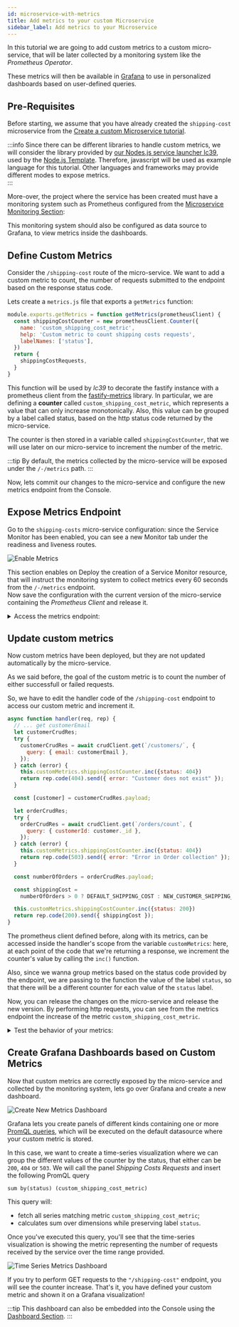 ```yaml
---
id: microservice-with-metrics
title: Add metrics to your custom Microservice
sidebar_label: Add metrics to your Microservice
---
```



In this tutorial we are going to add custom metrics to a custom micro-service, that will be later collected by a monitoring system like the _Prometheus Operator_. 

These metrics will then be available in [Grafana](/infrastructure/paas/tools/grafana.md) to use in personalized dashboards based on user-defined queries.

## Pre-Requisites

Before starting, we assume that you have already created the `shipping-cost` microservice from the [Create a custom Microservice tutorial](/getting-started/tutorials/create-a-custom-microservice.mdx).

:::info
Since there can be different libraries to handle custom metrics, we will consider the library provided by [our Nodes.js service launcher lc39](https://github.com/mia-platform/lc39/blob/master/docs/main-entrypoint.md#prometheus-metrics), used by the [Node.js Template](https://github.com/mia-platform-marketplace/Node.js-Custom-Plugin-Template/).
Therefore, javascript will be used as example language for this tutorial. Other languages and frameworks may provide different modes to expose metrics.  
:::

More-over, the project where the service has been created must have a monitoring system such as Prometheus configured from the [Microservice Monitoring Section](/development_suite/api-console/api-design/microservice-monitoring.md):

This monitoring system should also be configured as data source to Grafana, to view metrics inside the dashboards.

## Define Custom Metrics

Consider the `/shipping-cost` route of the micro-service. We want to add a custom metric to count, the number of requests submitted to the endpoint based on the response status code.

Lets create a `metrics.js` file that exports a `getMetrics` function: 

```js title=/metrics.js
module.exports.getMetrics = function getMetrics(prometheusClient) {
  const shippingCostCounter = new prometheusClient.Counter({
    name: 'custom_shipping_cost_metric',
    help: 'Custom metric to count shipping costs requests',
    labelNames: ['status'],
  })
  return {
    shippingCostRequests,
  }
}
```

This function will be used by _lc39_ to decorate the fastify instance with a prometheus client from the [fastify-metrics](https://github.com/SkeLLLa/fastify-metrics) library. 
In particular, we are defining a **counter** called `custom_shipping_cost_metric`, which represents a value that can only increase monotonically. Also, this value can be grouped by a label called status, based on the http status code returned by the micro-service.

The counter is then stored in a variable called `shippingCostCounter`, that we will use later on our micro-service to increment the number of the metric.

:::tip
By default, the metrics collected by the micro-service will be exposed under the `/-/metrics` path.
:::

Now, lets commit our changes to the micro-service and configure the new metrics endpoint from the Console.

## Expose Metrics Endpoint

Go to the `shipping-costs` micro-service configuration: since the Service Monitor has been enabled, you can see a new Monitor tab under the readiness and liveness routes.

![Enable Metrics](img/enable-metrics.png)

This section enables on Deploy the creation of a Service Monitor resource, that will instruct the monitoring system to collect metrics every 60 seconds from the `/-/metrics` endpoint.  
Now save the configuration with the current version of the micro-service containing the _Prometheus Client_ and release it.

<details><summary>Access the metrics endpoint:</summary>
<p>

If you have a direct access with `kubectl` to the environment you have deployed your application, try to access locally the `shipping-cost` micro-service using port-forwarding on port 3000

```bash
kubectl port-forward svc/shipping-cost 3000:80
```

Now let's make the following http request to the service using curl:

```bash
curl localhost:3000/-/metrics
```

You should receive a `text/plain` content type having a structure like this:


```
# HELP custom_shipping_cost_metric mia platform plugin custom metric
# TYPE custom_shipping_cost_metric counter Custom metric to count shipping costs requests
custom_shipping_cost_metric = 0
```
</p>
</details>

## Update custom metrics

Now custom metrics have been deployed, but they are not updated automatically by the micro-service. 

As we said before, the goal of the custom metric is to count the number of either successfull or failed requests.

So, we have to edit the handler code of the `/shipping-cost` endpoint to access our custom metric and increment it.

```js title=/handlers/getShippingCost.js {9,21,30}
async function handler(req, rep) {
  // ... get customerEmail 
  let customerCrudRes;
  try {
    customerCrudRes = await crudClient.get(`/customers/`, {
      query: { email: customerEmail },
    });
  } catch (error) {
    this.customMetrics.shippingCostCounter.inc({status: 404})
    return rep.code(404).send({ error: "Customer does not exist" });
  }

  const [customer] = customerCrudRes.payload;

  let orderCrudRes;
  try {
    orderCrudRes = await crudClient.get(`/orders/count`, {
      query: { customerId: customer._id },
    });
  } catch (error) {
    this.customMetrics.shippingCostCounter.inc({status: 404})
    return rep.code(503).send({ error: "Error in Order collection" });
  }

  const numberOfOrders = orderCrudRes.payload;

  const shippingCost =
    numberOfOrders > 0 ? DEFAULT_SHIPPING_COST : NEW_CUSTOMER_SHIPPING_COST;

  this.customMetrics.shippingCostCounter.inc({status: 200})
  return rep.code(200).send({ shippingCost });
}
```

The prometheus client defined before, along with its metrics, can be accessed inside the handler's scope from the variable `customMetrics`: here, at each point of the code that we're returning a response, we increment the counter's value by calling the `inc()` function.

Also, since we wanna group metrics based on the status code provided by the endpoint, we are passing to the function the value of the label `status`, so that there will be a different counter for each value of the `status` label.    

Now, you can release the changes on the micro-service and release the new version. By performing http requests, you can see from the metrics endpoint the increase of the metric `custom_shipping_cost_metric`.

<details><summary>Test the behavior of your metrics:</summary>
<p>

Metrics can be tested also by using TDD! Let's take the `shipping-cost` unit test written during the previous tutorial and add an additional assert for the metrics response.

```js title=test/index.test.js {22-25,27}
  t.test("Default customer shipping cost", async (t) => {
    const NEW_CUSTOMER_SHIPPING_COST = 5.99;
    const DEFAULT_SHIPPING_COST = 10;
    const CRUD_BASE_URL = "http://crud-service";
    const getCustomerScope = nock(CRUD_BASE_URL)
      .get(`/customers/`)
      .query({ email: mockedCustomer.email })
      .reply(200, [mockedCustomer]);

    const getOrderScope = nock(CRUD_BASE_URL)
      .get(`/orders/count`)
      .query({ customerId: mockedCustomer._id })
      .reply(200, 1);

    const response = await fastify.inject({
      method: "GET",
      url: "/shipping-cost",
      query: {
        customerEmail: mockedCustomer.email,
      },
    });
    const metricsResponse = await fastify.inject({
      method: "GET",
      url: "/-/metrics"
    });
    // ... endpoint response asserts
    const counter = getCounter(metricsResponse.payload) // extract counter value from metricsResponse
    t.strictSame(counter, 1);
  });
```
Since the response of the `/-/metrics` endpoint is of content type `text/plain`, you have to parse the metric line, for example with a `getCounter`utility function.
There are several libraries that parse the content of prometheus metrics, such as [parse-prometheus-text-format](https://github.com/yunyu/parse-prometheus-text-format).
</p>
</details>

## Create Grafana Dashboards based on Custom Metrics

Now that custom metrics are correctly exposed by the micro-service and collected by the monitoring system, lets go over Grafana and create a new dashboard.

![Create New Metrics Dashboard](img/metrics-new-dashboard.png)

Grafana lets you create panels of different kinds containing one or more [PromQL queries](https://prometheus.io/docs/prometheus/latest/querying/basics/), which will be executed on the default datasource where your custom metric is stored.

In this case, we want to create a time-series visualization where we can group the different values of the counter by the status, that either can be `200`, `404` or `503`. We will call the panel _Shipping Costs Requests_ and insert the following PromQL query

```promql
sum by(status) (custom_shipping_cost_metric)
```

This query will:

* fetch all series matching metric `custom_shipping_cost_metric`;
* calculates sum over dimensions while preserving label `status`.

Once you've executed this query, you'll see that the time-series visualization is showing the metric representing the number of requests received by the service over the time range provided. 

![Time Series Metrics Dashboard](img/metrics-dashboard.png)

If you try to perform GET requests to the `"/shipping-cost"` endpoint, you will see the counter increase. That's it, you have defined your custom metric and shown it on a Grafana visualization! 

:::tip
This dashboard can also be embedded into the Console using the [Dashboard Section](/development_suite/monitoring/dashboard.md).
:::